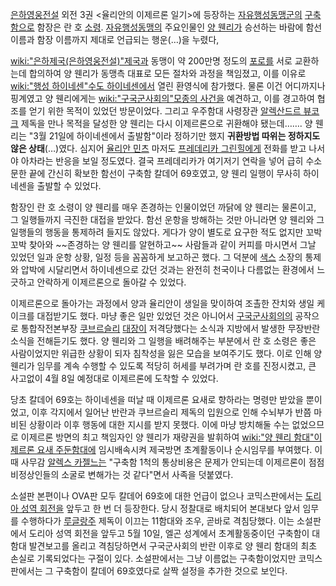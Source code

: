 [[은하영웅전설]] 외전 3권 <율리안의 이제르론 일기>에 등장하는 [[자유행성동맹군]]의 [[구축함]]으로 함장은 란 호 [[소령]]. [[자유행성동맹]]의 주요인물인 [[양 웬리]]가 승선하는 바람에 함선 이름과 함장 이름까지 제대로 언급되는 행운(…)을 누렸다,

[[wiki:"은하제국(은하영웅전설)"제국]]과 동맹이 약 200만명 정도의 [[포로]]를 서로 교환하는데 합의하여 양 웬리가 동맹측 대표로 모든 절차와 과정을 책임졌고, 이를 이유로 [[wiki:"행성 하이네센"수도 하이네센]]에서 열린 환영식에 참가했다. 물론 이건 어디까지나 핑계였고 양 웬리에게는 [[wiki:"구국군사회의"모종의 사건]]을 예견하고, 이를 경고하여 협조를 얻기 위한 목적이 있었던 방문이었다. 그리고 우주함대 사령장관 [[알렉산드르 뷰코크]] 제독을 만나 목적을 달성한 양 웬리는 다시 이제르론으로 귀환해야 됐는데…….
양 웬리는 "3월 21일에 하이네센에서 출발함"이라 정하기만 했지 '''귀환방법 따위는 정하지도 않은 상태'''(…)였다. 심지어 [[율리안 민츠]] 마저도 [[프레데리카 그린힐]]에게 전화를 받고 나서야 아차라는 반응을 보일 정도였다. 결국 프레데리카가 여기저기 연락을 넣어 급히 수소문한 끝에 간신히 확보한 함선이 구축함 칼데어 69호였고, 양 웬리 일행이 무사히 하이네센을 출발할 수 있었다.

함장인 란 호 소령이 양 웬리를 매우 존경하는 인물이었던 까닭에 양 웬리는 물론이고, 그 일행들까지 극진한 대접을 받았다. 함선 운항을 방해하는 것만 아니라면 양 웬리와 그 일행들의 행동을 통제하려 들지도 않았다. 게다가 양이 별도로 요구한 적도 없지만 꼬박꼬박 찾아와 ~~존경하는 양 웬리를 알현하고~~ 사람들과 같이 커피를 마시면서 그날 있었던 일과 운항 상황, 일정 등을 꼼꼼하게 보고하곤 했다. 그 덕분에 [[색스]] 소장의 통제와 압박에 시달리면서 하이네센으로 갔던 것과는 완전히 천국이나 다름없는 환경에서 느긋하고 안락하게 이제르론으로 돌아갈 수 있었다.

이제르론으로 돌아가는 과정에서 양과 율리안이 생일을 맞이하여 조촐한 잔치와 생일 케이크를 대접받기도 했다. 마냥 좋은 일만 있었던 것은 아니어서 [[구국군사회의]]의 공작으로 통합작전본부장 [[쿠브르슬리]] [[대장]]이 저격당했다는 소식과 지방에서 발생한 무장반란 소식을 전해듣기도 했다. 양 웬리와 그 일행을 배려해주는 부분에서 란 호 소령은 좋은 사람이었지만 위급한 상황이 되자 침착성을 잃은 모습을 보여주기도 했다. 이로 인해 양 웬리가 임무를 계속 수행할 수 있도록 적당히 허세를 부려가며 란 호를 진정시켰고, 큰 사고없이 4월 8일 예정대로 이제르론에 도착할 수 있었다.

당초 칼데어 69호는 하이네센을 떠날 때 이제르론 요새로 향하라는 명령만 받았을 뿐이었고, 이후 각지에서 일어난 반란과 쿠브르슬리 제독의 입원으로 인해 수뇌부가 반쯤 마비된 상황이라 이후 행동에 대한 지시를 받지 못했다. 이에 마냥 방치해둘 수는 없었으므로 이제르론 방면의 최고 책임자인 양 웬리가 재량권을 발휘하여 [[wiki:"양 웬리 함대"이제르론 요새 주둔함대]]에 임시배속시켜 제국방면 초계활동이나 순시임무를 부여했다. 이 때 사무감 [[알렉스 카젤느]]는 "구축함 1척의 통상비용은 문제가 안되는데 이제르론이 점점 비정상인들의 소굴로 변해가는 것 같다"면서 사족을 덧붙였다.

소설판 본편이나 OVA판 모두 칼데어 69호에 대한 언급이 없으나 코믹스판에서는 [[도리아 성역 회전]]을 앞두고 한 번 더 등장한다. 당시 정찰대로 배치되어 본대보다 앞서 임무를 수행하다가 [[루글랑주]] 제독이 이끄는 11함대와 조우, 곧바로 격침당했다. 이는 소설판에서 도리아 성역 회전을 앞두고 5월 10일, 엘곤 성계에서 초계활동중이던 구축함이 대함대 발견보고를 올리고 격침당하면서 구국군사회의 반란 이후로 양 웬리 함대의 최초 손실로 기록되었다는 구절이 있다. 소설판에서는 그냥 이름없는 구축함이었지만 코믹스판에서는 그 구축함이 칼데어 69호였다로 살짝 설정을 추가한 것으로 보인다.
